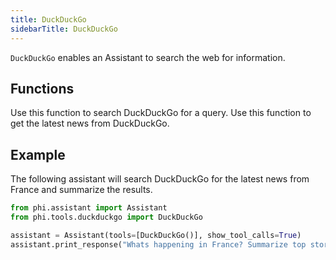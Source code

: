 ```yaml
---
title: DuckDuckGo
sidebarTitle: DuckDuckGo
---
```


`DuckDuckGo` enables an Assistant to search the web for information.

## Functions

<ResponseField name="duckduckgo_search">
  Use this function to search DuckDuckGo for a query.
</ResponseField>
<ResponseField name="duckduckgo_news">
  Use this function to get the latest news from DuckDuckGo.
</ResponseField>

## Example

The following assistant will search DuckDuckGo for the latest news from France and summarize the results.

```python cookbook/tools/duckduckgo.py
from phi.assistant import Assistant
from phi.tools.duckduckgo import DuckDuckGo

assistant = Assistant(tools=[DuckDuckGo()], show_tool_calls=True)
assistant.print_response("Whats happening in France? Summarize top stories with sources.")
```

<Snippet file="message-us-discord.mdx" />

